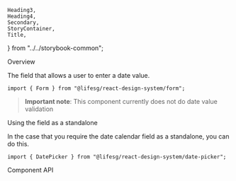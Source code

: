     Heading3,
    Heading4,
    Secondary,
    StoryContainer,
    Title,
} from "../../storybook-common";

<Meta title="Form/DatePicker" component={Form.DatePicker} />

<Title>Form.DatePicker</Title>

<Secondary>Overview</Secondary>

The field that allows a user to enter a date value.

```tsx
import { Form } from "@lifesg/react-design-system/form";
```

> **Important note**: This component currently does not do date value validation

<Canvas>
    <Story name="DatePicker">
        <StoryContainer>
            <Container>
                <Form.DatePicker
                    label="Single calendar"
                    disabledDate={["2023-01-01", "2023-01-08"]}
                    type="start"
                    value=""
                    rangeValue=""
                />
                <Form.DatePicker
                    label="Single calendar with button"
                    disabledDate={["2023-01-01", "2023-01-08"]}
                    hasButton={true}
                    type="start"
                    value=""
                    rangeValue=""
                />
                <Form.DatePicker
                    label="Range calendar without button"
                    disabledDate={["2023-02-10", "2023-02-20"]}
                    type="range"
                    value=""
                    rangeValue=""
                />
                <Form.DatePicker
                    label="Range calendar with button"
                    hasButton={true}
                    disabledDate={["2023-02-15", "2023-02-03"]}
                    type="range"
                    value=""
                    rangeValue=""
                />
                <Form.DatePicker
                    label="Error range calendar"
                    type="range"
                    value=""
                    rangeValue=""
                    errorMessage="Field is required"
                />
                <Form.DatePicker
                    label="Disabled range calendar"
                    disabled
                    type="range"
                    value=""
                    rangeValue=""
                />
                <Form.DatePicker
                    label="ReadOnly range calendar"
                    readOnly
                    type="range"
                    value="2022-01-15"
                    rangeValue="2022-01-20"
                />
            </Container>
        </StoryContainer>
    </Story>
</Canvas>

<Heading3>Using the field as a standalone</Heading3>

In the case that you require the date calendar field as a standalone, you can do this.

```tsx
import { DatePicker } from "@lifesg/react-design-system/date-picker";
```

<Preview>
    <Story name="Standalone usage">
        <StoryContainer>
            <Container>
                <DatePicker hasButton={true} type="range" />
            </Container>
            <Container>
                <DatePicker type="start" />
            </Container>
        </StoryContainer>
    </Story>
</Preview>

<Secondary>Component API</Secondary>

<PropsTable />
